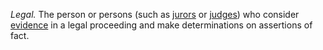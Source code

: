 ''Legal.''  The person or persons (such as [[juror]]s or [[judge]]s) who consider [[evidence]] in a legal proceeding and make determinations on assertions of fact.